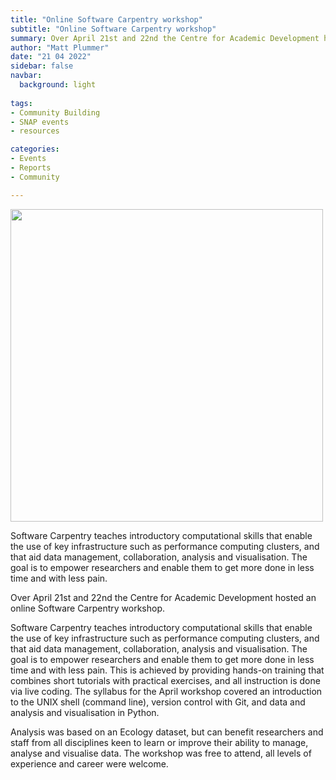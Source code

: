 ```yaml
---
title: "Online Software Carpentry workshop"
subtitle: "Online Software Carpentry workshop"
summary: Over April 21st and 22nd the Centre for Academic Development hosted an online Software Carpentry workshop.
author: "Matt Plummer"
date: "21 04 2022"
sidebar: false
navbar:
  background: light
  
tags:
- Community Building
- SNAP events
- resources

categories:
- Events
- Reports
- Community 

---
```

<style>
.quarto-title-block .quarto-title-banner {
  background-image: url(images/small_logo.png);
  border-bottom: solid 10px #FFFFFF;
  margin-top: -40px;
  color: white;
}
</style>

![](thumbnail1.png){width=500 fig-align="center"}

Software Carpentry teaches introductory computational skills that enable the use of key infrastructure such as performance computing clusters, and that aid data management, collaboration, analysis and visualisation. The goal is to empower researchers and enable them to get more done in less time and with less pain.

Over April 21st and 22nd the Centre for Academic Development hosted an online Software Carpentry workshop.

Software Carpentry teaches introductory computational skills that enable the use of key infrastructure such as performance computing clusters, and that aid data management, collaboration, analysis and visualisation. The goal is to empower researchers and enable them to get more done in less time and with less pain. This is achieved by providing hands-on training that combines short tutorials with practical exercises, and all instruction is done via live coding. The syllabus for the April workshop covered an introduction to the UNIX shell (command line), version control with Git, and data and analysis and visualisation in Python.

Analysis was based on an Ecology dataset, but can benefit researchers and staff from all disciplines keen to learn or improve their ability to manage, analyse and visualise data.  The workshop was free to attend, all levels of experience and career were welcome. 

